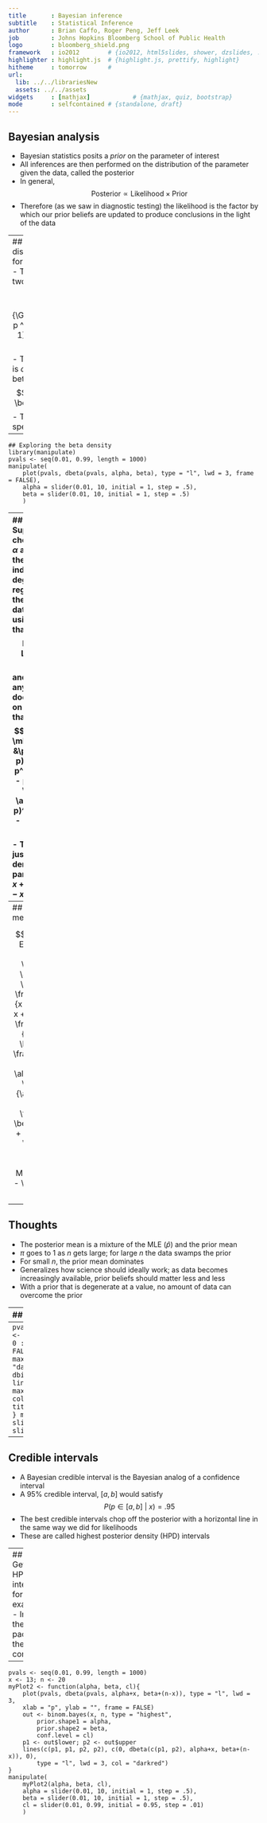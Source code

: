 ```yaml
---
title       : Bayesian inference
subtitle    : Statistical Inference
author      : Brian Caffo, Roger Peng, Jeff Leek
job         : Johns Hopkins Bloomberg School of Public Health
logo        : bloomberg_shield.png
framework   : io2012        # {io2012, html5slides, shower, dzslides, ...}
highlighter : highlight.js  # {highlight.js, prettify, highlight}
hitheme     : tomorrow      # 
url:
  lib: ../../librariesNew
  assets: ../../assets
widgets     : [mathjax]            # {mathjax, quiz, bootstrap}
mode        : selfcontained # {standalone, draft}
---
```

## Bayesian analysis
- Bayesian statistics posits a *prior* on the parameter
  of interest
- All inferences are then performed on the distribution of 
  the parameter given the data, called the posterior
- In general,
  $$
  \mbox{Posterior} \propto \mbox{Likelihood} \times \mbox{Prior}
  $$
- Therefore (as we saw in diagnostic testing) the likelihood is
  the factor by which our prior beliefs are updated to produce
  conclusions in the light of the data

---
## Prior specification
- The beta distribution is the default prior
  for parameters between $0$ and $1$.
- The beta density depends on two parameters $\alpha$ and $\beta$
$$
\frac{\Gamma(\alpha +  \beta)}{\Gamma(\alpha)\Gamma(\beta)}
 p ^ {\alpha - 1} (1 - p) ^ {\beta - 1} ~~~~\mbox{for} ~~ 0 \leq p \leq 1
$$
- The mean of the beta density is $\alpha / (\alpha + \beta)$
- The variance of the beta density is 
$$\frac{\alpha \beta}{(\alpha + \beta)^2 (\alpha + \beta + 1)}$$
- The uniform density is the special case where $\alpha = \beta = 1$

---

```
## Exploring the beta density
library(manipulate)
pvals <- seq(0.01, 0.99, length = 1000)
manipulate(
    plot(pvals, dbeta(pvals, alpha, beta), type = "l", lwd = 3, frame = FALSE),
    alpha = slider(0.01, 10, initial = 1, step = .5),
    beta = slider(0.01, 10, initial = 1, step = .5)
    )
```

---
## Posterior 
- Suppose that we chose values of $\alpha$ and $\beta$ so that
  the beta prior is indicative of our degree of belief regarding $p$
  in the absence of data
- Then using the rule that
  $$
  \mbox{Posterior} \propto \mbox{Likelihood} \times \mbox{Prior}
  $$
  and throwing out anything that doesn't depend on $p$, we have that
$$
\begin{align}
\mbox{Posterior} &\propto  p^x(1 - p)^{n-x} \times p^{\alpha -1} (1 - p)^{\beta - 1} \\
                 &  =      p^{x + \alpha - 1} (1 - p)^{n - x + \beta - 1}
\end{align}
$$
- This density is just another beta density with parameters
  $\tilde \alpha = x + \alpha$ and $\tilde \beta = n - x + \beta$


---
## Posterior mean

$$
\begin{align}
E[p ~|~ X] & =   \frac{\tilde \alpha}{\tilde \alpha + \tilde \beta}\\ \\
& =  \frac{x + \alpha}{x + \alpha + n - x + \beta}\\ \\
& =  \frac{x + \alpha}{n + \alpha + \beta} \\ \\
& =  \frac{x}{n} \times \frac{n}{n + \alpha + \beta} + \frac{\alpha}{\alpha + \beta} \times \frac{\alpha + \beta}{n + \alpha + \beta} \\ \\
& =  \mbox{MLE} \times \pi + \mbox{Prior Mean} \times (1 - \pi)
\end{align}
$$

---
## Thoughts

- The posterior mean is a mixture of the MLE ($\hat p$) and the
  prior mean
- $\pi$ goes to $1$ as $n$ gets large; for large $n$ the data swamps the prior
- For small $n$, the prior mean dominates 
- Generalizes how science should ideally work; as data becomes
  increasingly available, prior beliefs should matter less and less
- With a prior that is degenerate at a value, no amount of data
  can overcome the prior

---
## Example

- Suppose that in a random sample of an at-risk population
$13$ of $20$ subjects had hypertension. Estimate the prevalence
of hypertension in this population.
- $x = 13$ and $n=20$
- Consider a uniform prior, $\alpha = \beta = 1$
- The posterior is proportional to (see formula above)
$$
p^{x + \alpha - 1} (1 - p)^{n - x + \beta - 1} = p^x (1 - p)^{n-x}
$$
That is, for the uniform prior, the posterior is the likelihood
- Consider the instance where $\alpha = \beta = 2$ (recall this prior
is humped around the point $.5$) the posterior is
$$
p^{x + \alpha - 1} (1 - p)^{n - x + \beta - 1} = p^{x + 1} (1 - p)^{n-x + 1}
$$
- The "Jeffrey's prior" which has some theoretical benefits
  puts $\alpha = \beta = .5$

---
```
pvals <- seq(0.01, 0.99, length = 1000)
x <- 13; n <- 20
myPlot <- function(alpha, beta){
    plot(0 : 1, 0 : 1, type = "n", xlab = "p", ylab = "", frame = FALSE)
    lines(pvals, dbeta(pvals, alpha, beta) / max(dbeta(pvals, alpha, beta)), 
            lwd = 3, col = "darkred")
    lines(pvals, dbinom(x,n,pvals) / dbinom(x,n,x/n), lwd = 3, col = "darkblue")
    lines(pvals, dbeta(pvals, alpha+x, beta+(n-x)) / max(dbeta(pvals, alpha+x, beta+(n-x))),
        lwd = 3, col = "darkgreen")
    title("red=prior,green=posterior,blue=likelihood")
}
manipulate(
    myPlot(alpha, beta),
    alpha = slider(0.01, 100, initial = 1, step = .5),
    beta = slider(0.01, 100, initial = 1, step = .5)
    )
```

---
## Credible intervals
- A Bayesian credible interval is the  Bayesian analog of a confidence
  interval
- A $95\%$ credible interval, $[a, b]$ would satisfy
  $$
  P(p \in [a, b] ~|~ x) = .95
  $$
- The best credible intervals chop off the posterior with a horizontal
  line in the same way we did for likelihoods 
- These are called highest posterior density (HPD) intervals

---
## Getting HPD intervals for this example
- Install the \texttt{binom} package, then the command
```r
library(binom)
binom.bayes(13, 20, type = "highest")
```
gives the HPD interval. 
- The default credible level is $95\%$ and
the default prior is the Jeffrey's prior.

---
```
pvals <- seq(0.01, 0.99, length = 1000)
x <- 13; n <- 20
myPlot2 <- function(alpha, beta, cl){
    plot(pvals, dbeta(pvals, alpha+x, beta+(n-x)), type = "l", lwd = 3,
    xlab = "p", ylab = "", frame = FALSE)
    out <- binom.bayes(x, n, type = "highest", 
        prior.shape1 = alpha, 
        prior.shape2 = beta, 
        conf.level = cl)
    p1 <- out$lower; p2 <- out$upper
    lines(c(p1, p1, p2, p2), c(0, dbeta(c(p1, p2), alpha+x, beta+(n-x)), 0), 
        type = "l", lwd = 3, col = "darkred")
}
manipulate(
    myPlot2(alpha, beta, cl),
    alpha = slider(0.01, 10, initial = 1, step = .5),
    beta = slider(0.01, 10, initial = 1, step = .5),
    cl = slider(0.01, 0.99, initial = 0.95, step = .01)
    )
```

